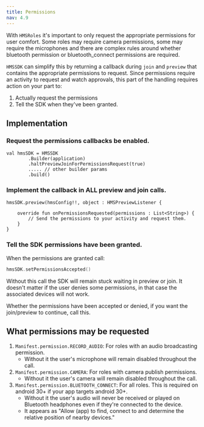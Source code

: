 ```yaml
---
title: Permissions
nav: 4.9
---
```


With `HMSRoles` it's important to only request the appropriate permissions for user comfort. Some roles may require camera permissions, some may require the microphones and there are complex rules around whether bluetooth permission or bluetooth_connect permissions are required.

`HMSSDK` can simplify this by returning a callback during `join` and `preview` that contains the appropriate permissions to request. Since permissions require an activity to request and watch approvals, this part of the handling requires action on your part to:
1. Actually request the permissions
2. Tell the SDK when they've been granted.

## Implementation

### Request the permissions callbacks be enabled.

```kotlin{3}
val hmsSDK = HMSSDK
        .Builder(application)
        .haltPreviewJoinForPermissionsRequest(true)
        ..... // other builder params
        .build()
```

### Implement the callback in ALL preview and join calls.

```kotlin{4}
hmsSDK.preview(hmsConfig!!, object : HMSPreviewListener {
 
    override fun onPermissionsRequested(permissions : List<String>) {
        // Send the permissions to your activity and request them.
    }
}
```

### Tell the SDK permissions have been granted.

When the permissions are granted call:

```kotlin
hmsSDK.setPermissionsAccepted()
```

Without this call the SDK will remain stuck waiting in preview or join. It doesn't matter if the user denies some permissions, in that case the associated devices will not work.

Whether the permissions have been accepted or denied, if you want the join/preview to continue, call this.

## What permissions may be requested
1. `Manifest.permission.RECORD_AUDIO`: For roles with an audio broadcasting permission.
    - Without it the user's microphone will remain disabled throughout the call.
2. `Manifest.permission.CAMERA`: For roles with camera publish permissions.
    - Without it the user's camera will remain disabled throughout the call.
3. `Manifest.permission.BLUETOOTH_CONNECT`: For all roles. This is required on android 30+ if your app targets android 30+. 
    - Without it the user's audio will never be received or played on Bluetooth headphones even if they're connected to the device. 
    - It appears as "Allow (app) to find, connect to and determine the relative position of nearby devices."